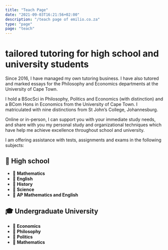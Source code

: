 ```yaml
---
title: "Teach Page"
date: "2021-09-03T16:21:56+02:00"
description: "/teach page of emilio.co.za"
type: "page"
page: "teach"
---
```

# tailored tutoring for high school and university students

Since 2016, I have managed my own tutoring business. I have also tutored and marked essays for the Philosophy and Economics departments at the University of Cape Town.

I hold a BSocSci in Philosophy, Politics and Economics (with distinction) and a BCom Hons in Economics from the University of Cape Town. I matriculated with nine distinctions from St John’s College, Johannesburg.

Online or in-person, I can support you with your immediate study needs, and share with you my personal study and organizational techniques which have help me achieve excellence throughout school and university.

I am offering assistance with tests, assignments and exams in the following subjects:

## 🏫 High school

- 📘 **Mathematics**
- 📘 **English**
- 📘 **History**
- 📘 **Science**
- 📘 **AP Mathematics and English**

## 🎓 Undergraduate University

- 📗 **Economics**
- 📗 **Philosophy**
- 📗 **Politics**
- 📗 **Mathematics**
